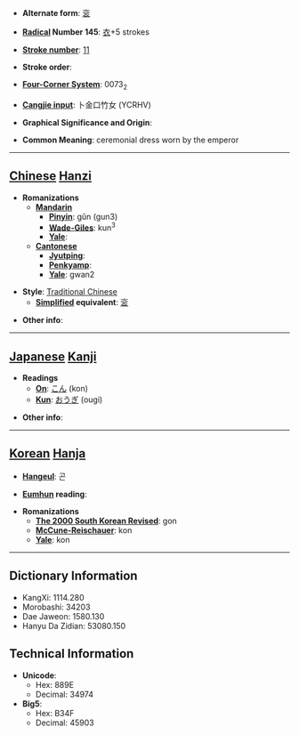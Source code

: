 * '''Alternate form''': [[衮]]

* '''[[Wiktionary:Chinese radical index| Radical]] Number 145''': [[Wiktionary:Chinese radical index 衣|衣]]+5 strokes

* '''[[Wiktionary:Chinese total strokes index|Stroke number]]''': [[Wiktionary:Chinese total strokes index 11|11]]

* '''Stroke order''': 

* '''[[Wiktionary:Chinese four corner index|Four-Corner System]]''': 0073<sub>2</sub>

* '''[[Wiktionary:Chinese Cangjie index|Cangjie input]]''': 卜金口竹女 (YCRHV)

* '''Graphical Significance and Origin''': 

* '''Common Meaning''': ceremonial dress worn by the emperor

----

== [[Chinese]] [[Hanzi]] ==

* '''Romanizations'''
** '''[[Mandarin]]'''
*** '''[[Pinyin]]''': gǔn (gun3)
*** '''[[Wade-Giles]]''': kun<sup>3</sup>
*** '''[[Yale]]''': 
** '''[[Cantonese]]'''
*** '''[[Jyutping]]''':
*** '''[[Penkyamp]]''': 
*** '''[[Yale]]''': gwan2

* '''Style''': [[Traditional Chinese]] 
** '''[[Simplified Chinese|Simplified]] equivalent''': [[衮]]

* '''Other info''': 

----

== [[Japanese]] [[Kanji]] ==

* '''Readings'''
** '''[[On]]''': [[こん]] (kon)
** '''[[Kun]]''': [[おうぎ]] (ougi)

* '''Other info''':  

----

== [[Korean]] [[Hanja]] ==

* '''[[Hangeul]]''': 곤

* '''[[Eumhun]] reading''': 

* '''Romanizations'''
** '''[[The 2000 South Korean Revised Romanization|The 2000 South Korean Revised]]''': gon
** '''[[McCune-Reischauer]]''': kon
** '''[[Yale]]''': kon

----

== Dictionary Information ==

* KangXi: 1114.280
* Morobashi: 34203
* Dae Jaweon: 1580.130
* Hanyu Da Zidian: 53080.150

== Technical Information ==

* '''Unicode''':
** Hex: 889E
** Decimal: 34974
* '''Big5''':
** Hex: B34F
** Decimal: 45903